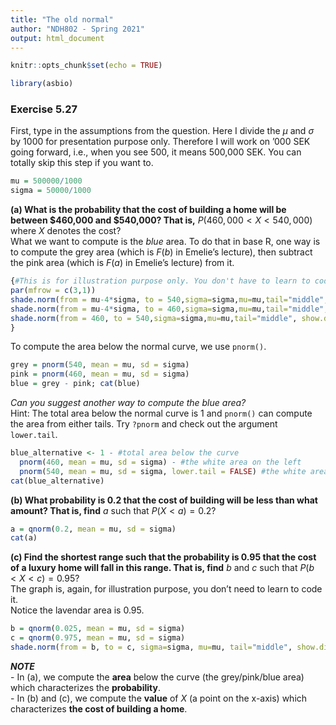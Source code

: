 ```yaml
---
title: "The old normal"
author: "NDH802 - Spring 2021"
output: html_document
---
```


```r
knitr::opts_chunk$set(echo = TRUE)
```

```r
library(asbio)
```

### Exercise 5.27

First, type in the assumptions from the question. Here I divide the $\mu$ and $\sigma$ by 1000 for presentation purpose only. Therefore I will work on '000 SEK going forward, i.e., when you see 500, it means 500,000 SEK. You can totally skip this step if you want to.

```r
mu = 500000/1000
sigma = 50000/1000
```

**(a) What is the probability that the cost of building a home will be between \$460,000 and \$540,000? That is,** $P(460,000 < X < 540,000)$ where $X$ denotes the cost?\
What we want to compute is the *blue* area. To do that in base R, one way is to compute the grey area (which is $F(b)$ in Emelie's lecture), then subtract the pink area (which is $F(a)$ in Emelie's lecture) from it.

```r
{#This is for illustration purpose only. You don't have to learn to code this.  
par(mfrow = c(3,1))
shade.norm(from = mu-4*sigma, to = 540,sigma=sigma,mu=mu,tail="middle", show.dist = F, show.p = F)
shade.norm(from = mu-4*sigma, to = 460,sigma=sigma,mu=mu,tail="middle", show.dist = F, show.p = F, shade.col = "pink3")
shade.norm(from = 460, to = 540,sigma=sigma,mu=mu,tail="middle", show.dist = F, show.p = F, shade.col = "lightblue3")
}
```

To compute the area below the normal curve, we use `pnorm()`.

```r
grey = pnorm(540, mean = mu, sd = sigma)
pink = pnorm(460, mean = mu, sd = sigma)
blue = grey - pink; cat(blue)
```

*Can you suggest another way to compute the blue area?*\
Hint: The total area below the normal curve is 1 and `pnorm()` can compute the area from either tails. Try `?pnorm` and check out the argument `lower.tail`.

```r
blue_alternative <- 1 - #total area below the curve
  pnorm(460, mean = mu, sd = sigma) - #the white area on the left
  pnorm(540, mean = mu, sd = sigma, lower.tail = FALSE) #the white area on the right
cat(blue_alternative)
```

**(b) What probability is 0.2 that the cost of building will be less than what amount? That is, find** $a$ such that $P(X < a) = 0.2$?

```r
a = qnorm(0.2, mean = mu, sd = sigma)
cat(a)
```

**(c) Find the shortest range such that the probability is 0.95 that the cost of a luxury home will fall in this range. That is, find** $b$ and $c$ such that $P(b < X < c) = 0.95$?\
The graph is, again, for illustration purpose, you don't need to learn to code it.\
Notice the lavendar area is 0.95.

```r
b = qnorm(0.025, mean = mu, sd = sigma)
c = qnorm(0.975, mean = mu, sd = sigma)
shade.norm(from = b, to = c, sigma=sigma, mu=mu, tail="middle", show.dist = F, show.p = F, shade.col = "lavender")
```

***NOTE***\
- In (a), we compute the **area** below the curve (the grey/pink/blue area) which characterizes the **probability**.\
- In (b) and (c), we compute the **value** of $X$ (a point on the x-axis) which characterizes **the cost of building a home**.
